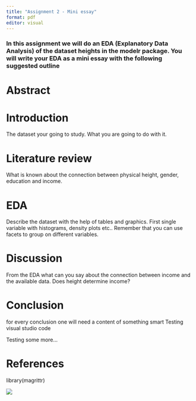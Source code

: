 ```yaml
---
title: "Assignment 2 - Mini essay"
format: pdf
editor: visual
---
```


### In this assignment we will do an EDA (Explanatory Data Analysis) of the dataset heights in the modelr package. You will write your EDA as a mini essay with the following suggested outline

# Abstract

# Introduction

The dataset your going to study. What you are going to do with it.

# Literature review

What is known about the connection between physical height, gender, education and income.

# EDA

Describe the dataset with the help of tables and graphics. First single variable with histograms, density plots etc.. Remember that you can use facets to group on different variables.

# Discussion

From the EDA what can you say about the connection between income and the available data. Does height determine income?

# Conclusion

for every conclusion one will need a content of something smart
Testing visual studio code

Testing some more...


# References

library(magrittr)

![](images/paste-936A24D5.png)

